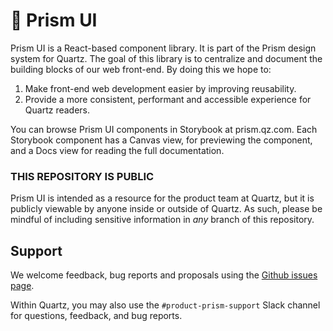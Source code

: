 <Meta title="Home" />

# 🌈 Prism UI

Prism UI is a React-based component library. It is part of the Prism design system for Quartz. The goal of this library is to centralize and document the building blocks of our web front-end. By doing this we hope to:

1) Make front-end web development easier by improving reusability.
2) Provide a more consistent, performant and accessible experience for Quartz readers.

You can browse Prism UI components in Storybook at prism.qz.com. Each Storybook component has a Canvas view, for previewing the component, and a Docs view for reading the full documentation.

### THIS REPOSITORY IS PUBLIC

Prism UI is intended as a resource for the product team at Quartz, but it is publicly viewable by anyone inside or outside of Quartz. As such, please be mindful of including sensitive information in _any_ branch of this repository.

## Support

We welcome feedback, bug reports and proposals using the [Github issues page](https://github.com/Quartz/interface/issues).

Within Quartz, you may also use the `#product-prism-support` Slack channel for questions, feedback, and bug reports.
